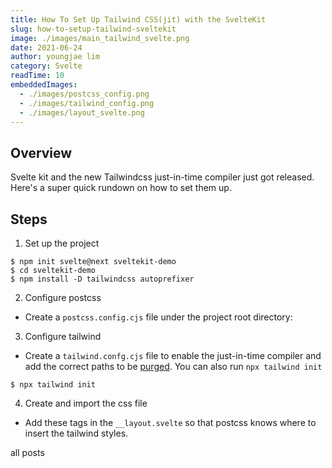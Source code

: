 ```yaml
---
title: How To Set Up Tailwind CSS(jit) with the SvelteKit 
slug: how-to-setup-tailwind-sveltekit 
image: ./images/main_tailwind_svelte.png
date: 2021-06-24
author: youngjae lim
category: Svelte
readTime: 10
embeddedImages:
  - ./images/postcss_config.png
  - ./images/tailwind_config.png
  - ./images/layout_svelte.png
---
```




## Overview

Svelte kit and the new Tailwindcss just-in-time compiler just got released. Here's a super quick rundown on how to set them up.

## Steps
1. Set up the project

  ```shell
  $ npm init svelte@next sveltekit-demo
  $ cd sveltekit-demo
  $ npm install -D tailwindcss autoprefixer
  ```

2. Configure postcss

- Create a `postcss.config.cjs` file under the project root directory:

  <GatsbyImage
    image={getImage(props.embeddedImages[0])}
    alt='random stuff'
    className='first-inline-img'
  />

3. Configure tailwind
  - Create a `tailwind.confg.cjs` file to enable the just-in-time compiler and add the correct paths to be [purged](https://tailwindcss.com/docs/optimizing-for-production). You can also run `npx tailwind init`

  ```shell
  $ npx tailwind init
  ```

  <GatsbyImage
    image={getImage(props.embeddedImages[1])}
    alt='random stuff'
    className='first-inline-img'
  />

4. Create and import the css file
  - Add these tags in the `__layout.svelte` so that postcss knows where to insert the tailwind styles.

    <GatsbyImage
    image={getImage(props.embeddedImages[2])}
    alt='random stuff'
    className='first-inline-img'
  />

<Link to='/posts' className='btn center-btn'>
  all posts
</Link>
